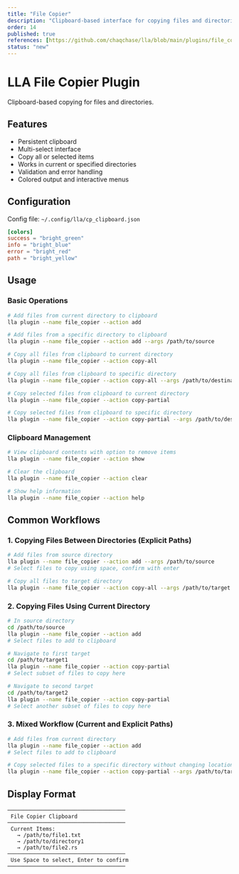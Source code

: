 ```yaml
---
title: "File Copier"
description: "Clipboard-based interface for copying files and directories"
order: 14
published: true
references: [https://github.com/chaqchase/lla/blob/main/plugins/file_copier]
status: "new"
---
```

# LLA File Copier Plugin

Clipboard-based copying for files and directories.

## Features

- Persistent clipboard
- Multi-select interface
- Copy all or selected items
- Works in current or specified directories
- Validation and error handling
- Colored output and interactive menus

## Configuration

Config file: `~/.config/lla/cp_clipboard.json`

```toml
[colors]
success = "bright_green"
info = "bright_blue"
error = "bright_red"
path = "bright_yellow"
```

## Usage

### Basic Operations

```bash
# Add files from current directory to clipboard
lla plugin --name file_copier --action add

# Add files from a specific directory to clipboard
lla plugin --name file_copier --action add --args /path/to/source

# Copy all files from clipboard to current directory
lla plugin --name file_copier --action copy-all

# Copy all files from clipboard to specific directory
lla plugin --name file_copier --action copy-all --args /path/to/destination

# Copy selected files from clipboard to current directory
lla plugin --name file_copier --action copy-partial

# Copy selected files from clipboard to specific directory
lla plugin --name file_copier --action copy-partial --args /path/to/destination
```

### Clipboard Management

```bash
# View clipboard contents with option to remove items
lla plugin --name file_copier --action show

# Clear the clipboard
lla plugin --name file_copier --action clear

# Show help information
lla plugin --name file_copier --action help
```

## Common Workflows

### 1. Copying Files Between Directories (Explicit Paths)

```bash
# Add files from source directory
lla plugin --name file_copier --action add --args /path/to/source
# Select files to copy using space, confirm with enter

# Copy all files to target directory
lla plugin --name file_copier --action copy-all --args /path/to/target
```

### 2. Copying Files Using Current Directory

```bash
# In source directory
cd /path/to/source
lla plugin --name file_copier --action add
# Select files to add to clipboard

# Navigate to first target
cd /path/to/target1
lla plugin --name file_copier --action copy-partial
# Select subset of files to copy here

# Navigate to second target
cd /path/to/target2
lla plugin --name file_copier --action copy-partial
# Select another subset of files to copy here
```

### 3. Mixed Workflow (Current and Explicit Paths)

```bash
# Add files from current directory
lla plugin --name file_copier --action add
# Select files to add to clipboard

# Copy selected files to a specific directory without changing location
lla plugin --name file_copier --action copy-partial --args /path/to/target
```

## Display Format

```
─────────────────────────────────────
 File Copier Clipboard
─────────────────────────────────────
 Current Items:
   → /path/to/file1.txt
   → /path/to/directory1
   → /path/to/file2.rs
─────────────────────────────────────
 Use Space to select, Enter to confirm
─────────────────────────────────────
```
